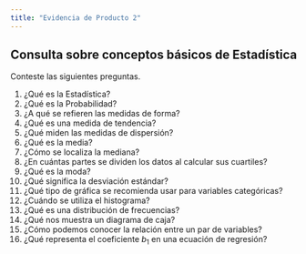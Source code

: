 ```yaml
---
title: "Evidencia de Producto 2"
---
```


## Consulta sobre conceptos básicos de Estadística

Conteste las siguientes preguntas.

1. ¿Qué es la Estadística?
2. ¿Qué es la Probabilidad?
3. ¿A qué se refieren las medidas de forma?
4. ¿Qué es una medida de tendencia?
5. ¿Qué miden las medidas de dispersión?
6. ¿Qué es la media?
7. ¿Cómo se localiza la mediana?
8. ¿En cuántas partes se dividen los datos al calcular sus cuartiles?
9. ¿Qué es la moda?
10. ¿Qué significa la desviación estándar?
11. ¿Qué tipo de gráfica se recomienda usar para variables categóricas?
12. ¿Cuándo se utiliza el histograma?
13. ¿Qué es una distribución de frecuencias?
14. ¿Qué nos muestra un diagrama de caja?
15. ¿Cómo podemos conocer la relación entre un par de variables?
16. ¿Qué representa el coeficiente $b_1$ en una ecuación de regresión?